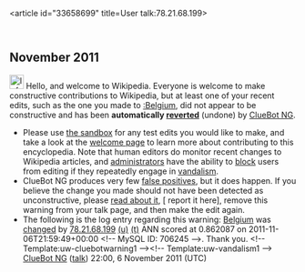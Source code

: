 <article id="33658699" title=User talk:78.21.68.199>
	<talkpage id="33658699" title="User talk:78.21.68.199">


== November 2011 ==
[[Image:Information.svg|left|25px|alt=|link=]] Hello, and welcome to Wikipedia. Everyone is welcome to make constructive contributions to Wikipedia, but at least one of your recent edits, such as the one you made to [[:Belgium]], did not appear to be constructive and has been '''automatically [[Help:Reverting|reverted]]''' (undone) by [[User:ClueBot NG|ClueBot NG]]. 
* Please use [[Wikipedia:Sandbox|the sandbox]] for any test edits you would like to make, and take a look at the [[Wikipedia:Introduction|welcome page]] to learn more about contributing to this encyclopedia. Note that human editors do monitor recent changes to Wikipedia articles, and [[WP:ADMINS|administrators]] have the ability to [[WP:BLOCK|block]] users from editing if they repeatedly engage in [[WP:vandalism|vandalism]].
* ClueBot NG produces very few [[User:ClueBot NG#Information About False Positives|false positives]], but it does happen. If you believe the change you made should not have been detected as unconstructive, please [[User:ClueBot NG#Information About False Positives|read about it]], [{{User:ClueBot NG/Warnings/FPReport|706245}} report it here], remove this warning from your talk page, and then make the edit again. 
* The following is the log entry regarding this warning: [[Belgium]] was [http://en.wikipedia.org/w/index.php?title=Belgium&amp;diff=459358127&amp;oldid=459339281 changed] by [[Special:Contributions/78.21.68.199|78.21.68.199]] [[User:78.21.68.199|(u)]] [[User talk:78.21.68.199|(t)]] ANN scored at 0.862087 on 2011-11-06T21:59:49+00:00 &lt;!-- MySQL ID: 706245 --&gt;. Thank you. &lt;!-- Template:uw-cluebotwarning1 --&gt;&lt;!-- Template:uw-vandalism1 --&gt; [[User:ClueBot NG|ClueBot NG]] ([[User talk:ClueBot NG|talk]]) 22:00, 6 November 2011 (UTC)
	</talkpage>
</article>